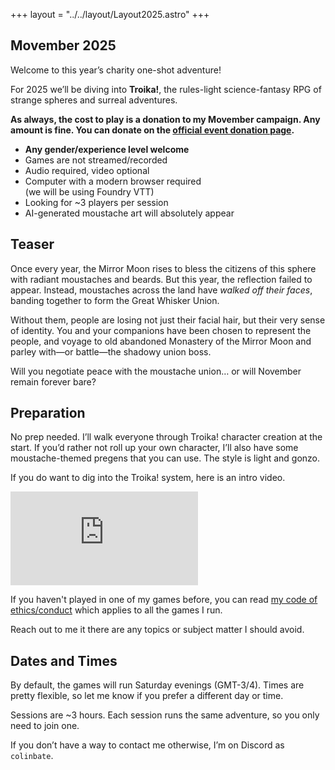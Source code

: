 +++
layout = "../../layout/Layout2025.astro"
+++


<section>

## Movember 2025

Welcome to this year’s charity one-shot adventure!

For 2025 we’ll be diving into **Troika!**, the rules-light science-fantasy RPG of strange spheres and surreal adventures.

**As always, the cost to play is a donation to my Movember campaign. Any amount is fine. You can donate on the [official event donation page](/donate).**

- **Any gender/experience level welcome**
- Games are not streamed/recorded
- Audio required, video optional
- Computer with a modern browser required  
(we will be using Foundry VTT)
- Looking for ~3 players per session
- AI-generated moustache art will absolutely appear

</section>

<section>

## Teaser

Once every year, the Mirror Moon rises to bless the citizens of this sphere with radiant moustaches and beards. But this year, the reflection failed to appear. Instead, moustaches across the land have *walked off their faces*, banding together to form the Great Whisker Union.

Without them, people are losing not just their facial hair, but their very sense of identity. You and your companions have been chosen to represent the people, and voyage to old abandoned Monastery of the Mirror Moon and parley with—or battle—the shadowy union boss.  

Will you negotiate peace with the moustache union… or will November remain forever bare?

</section>

<section>

## Preparation

No prep needed. I’ll walk everyone through Troika! character creation at the start. If you’d rather not roll up your own character, I’ll also have some moustache-themed pregens that you can use. The style is light and gonzo.

If you do want to dig into the Troika! system, here is an intro video.

<div class='embed-container'><iframe src='https://www.youtube.com/embed/ZA_1kQ4sRtw' frameborder='0' allowfullscreen></iframe></div>

If you haven't played in one of my games before, you can read [my code of ethics/conduct](https://divora.world/code-of-ethics/) which applies to all the games I run.

Reach out to me it there are any topics or subject matter I should avoid.

</section>

<section>

## Dates and Times

By default, the games will run Saturday evenings (GMT-3/4). Times are pretty flexible, so let me know if you prefer a different day or time.  

Sessions are ~3 hours. Each session runs the same adventure, so you only need to join one.  

<Sessions gameId="hkph2tcvkej8ngw" client:only="svelte"/>

If you don’t have a way to contact me otherwise, I’m on Discord as `colinbate`.  

</section>
